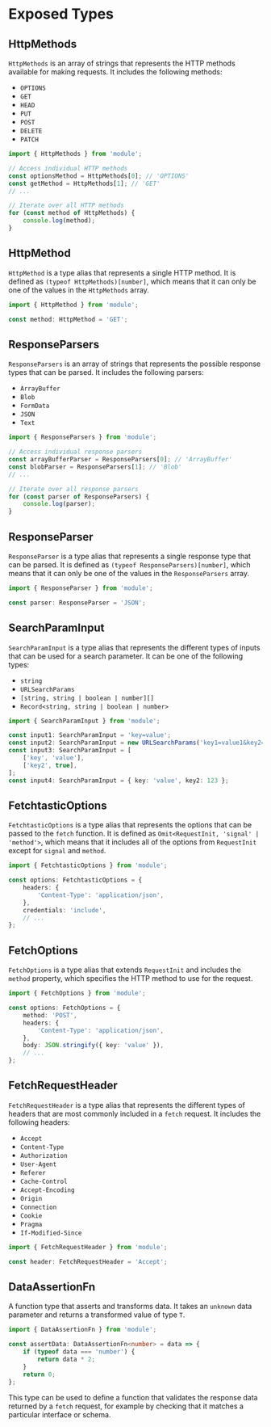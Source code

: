 # Exposed Types

## HttpMethods

`HttpMethods` is an array of strings that represents the HTTP methods available for making requests. It includes the following methods:

-   `OPTIONS`
-   `GET`
-   `HEAD`
-   `PUT`
-   `POST`
-   `DELETE`
-   `PATCH`

```typescript
import { HttpMethods } from 'module';

// Access individual HTTP methods
const optionsMethod = HttpMethods[0]; // 'OPTIONS'
const getMethod = HttpMethods[1]; // 'GET'
// ...

// Iterate over all HTTP methods
for (const method of HttpMethods) {
    console.log(method);
}
```

## HttpMethod

`HttpMethod` is a type alias that represents a single HTTP method. It is defined as `(typeof HttpMethods)[number]`, which means that it can only be one of the values in the `HttpMethods` array.

```typescript
import { HttpMethod } from 'module';

const method: HttpMethod = 'GET';
```

## ResponseParsers

`ResponseParsers` is an array of strings that represents the possible response types that can be parsed. It includes the following parsers:

-   `ArrayBuffer`
-   `Blob`
-   `FormData`
-   `JSON`
-   `Text`

```typescript
import { ResponseParsers } from 'module';

// Access individual response parsers
const arrayBufferParser = ResponseParsers[0]; // 'ArrayBuffer'
const blobParser = ResponseParsers[1]; // 'Blob'
// ...

// Iterate over all response parsers
for (const parser of ResponseParsers) {
    console.log(parser);
}
```

## ResponseParser

`ResponseParser` is a type alias that represents a single response type that can be parsed. It is defined as `(typeof ResponseParsers)[number]`, which means that it can only be one of the values in the `ResponseParsers` array.

```typescript
import { ResponseParser } from 'module';

const parser: ResponseParser = 'JSON';
```

## SearchParamInput

`SearchParamInput` is a type alias that represents the different types of inputs that can be used for a search parameter. It can be one of the following types:

-   `string`
-   `URLSearchParams`
-   `[string, string | boolean | number][]`
-   `Record<string, string | boolean | number>`

```typescript
import { SearchParamInput } from 'module';

const input1: SearchParamInput = 'key=value';
const input2: SearchParamInput = new URLSearchParams('key1=value1&key2=value2');
const input3: SearchParamInput = [
    ['key', 'value'],
    ['key2', true],
];
const input4: SearchParamInput = { key: 'value', key2: 123 };
```

## FetchtasticOptions

`FetchtasticOptions` is a type alias that represents the options that can be passed to the `fetch` function. It is defined as `Omit<RequestInit, 'signal' | 'method'>`, which means that it includes all of the options from `RequestInit` except for `signal` and `method`.

```typescript
import { FetchtasticOptions } from 'module';

const options: FetchtasticOptions = {
    headers: {
        'Content-Type': 'application/json',
    },
    credentials: 'include',
    // ...
};
```

## FetchOptions

`FetchOptions` is a type alias that extends `RequestInit` and includes the `method` property, which specifies the HTTP method to use for the request.

```typescript
import { FetchOptions } from 'module';

const options: FetchOptions = {
    method: 'POST',
    headers: {
        'Content-Type': 'application/json',
    },
    body: JSON.stringify({ key: 'value' }),
    // ...
};
```

## FetchRequestHeader

`FetchRequestHeader` is a type alias that represents the different types of headers that are most commonly included in a `fetch` request. It includes the following headers:

-   `Accept`
-   `Content-Type`
-   `Authorization`
-   `User-Agent`
-   `Referer`
-   `Cache-Control`
-   `Accept-Encoding`
-   `Origin`
-   `Connection`
-   `Cookie`
-   `Pragma`
-   `If-Modified-Since`

```typescript
import { FetchRequestHeader } from 'module';

const header: FetchRequestHeader = 'Accept';
```

## DataAssertionFn

A function type that asserts and transforms data. It takes an `unknown` data parameter and returns a transformed value of type `T`.

```typescript
import { DataAssertionFn } from 'module';

const assertData: DataAssertionFn<number> = data => {
    if (typeof data === 'number') {
        return data * 2;
    }
    return 0;
};
```

This type can be used to define a function that validates the response data returned by a `fetch` request, for example by checking that it matches a particular interface or schema.
